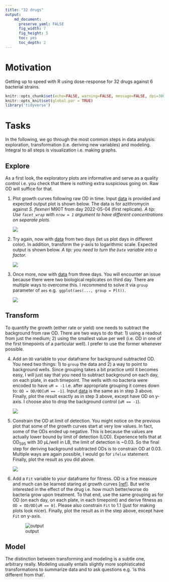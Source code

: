 ```yaml
---
title: "32 drugs"
output: 
    md_document:
      preserve_yaml: FALSE
      fig_width: 7
      fig_height: 5
      toc: yes
      toc_depth: 2
---
```


# Motivation

Getting up to speed with R using dose-response for 32 drugs against 6
bacterial strains.


```r
knitr::opts_chunk$set(echo=FALSE, warning=FALSE, message=FALSE, dpi=300)
knitr::opts_knit$set(global.par = TRUE)
library('tidyverse')
```


# Tasks

In the following, we go through the most common steps in data analysis:
exploration, transformation (i.e. deriving new variables) and modeling.
Integral to all steps is visualization i.e. making graphs. 

## Explore

As a first look, the exploratory plots are informative and serve as a quality
control i.e. you check that there is nothing extra suspicious going on. Raw OD will suffice for that.

1. Plot growth curves following raw OD in time. Input
   [data](doc/tasks/01_dat.csv) is provided and expected output plot is shown below. The data is for azithromycin against _S. flexneri_ M90T
   from day 2022-05-04 (first replicate). _A tip: Use `facet_wrap` with `nrow = 1` argument to have different concentrations on separate plots._

   ![](doc/tasks/01_out.png)

2. Try again, now with [data](doc/tasks/02_dat.csv) from two days (let us plot
   days in different color). In addition, transform the y-axis to logarithmic
   scale. Expected output is shown below. _A tip: you need to turn
   the `Date` variable into a factor._

   ![](doc/tasks/02_out.png)

3. Once more, now with [data](doc/tasks/03_dat.csv) from three days. You will
   encounter an issue because there were two biological replicates on third
   day. There are multiple ways to overcome this. I recommend to
   solve it via `group` parameter of `aes` e.g. 
   `ggplot(aes(..., group = Plt))`.

   ![](doc/tasks/03_out.png)

## Transform

To quantify the growth (either rate or yield) one needs to subtract the
background from raw OD. There are two ways to do that: 1) using a readout from
just the medium; 2) using the smallest value per well (i.e. OD in one of the
first timepoints of a particular well). I prefer to use the former whenever
possible.

4. Add an `OD` variable to your dataframe for background subtracted OD. You
   need two things: 1) to `group` the data and 2) a way to point to background
   wells. Since grouping takes a bit practice until it becomes easy, I will
   just say that you need to subtract background on each day, on each plate,
   in each timepoint. The wells with no bacteria were encoded to have `uM = -1` i.e. after appropriate grouping it comes down to: `OD = OD/OD[uM == -1]`. Input [data](doc/tasks/03_dat.csv) is the same as in step 3 above.
   Finally, plot the result exactly as in step 3 above, except have OD on y-axis. I choose also to drop the background control (`uM == -1`).

   ![](doc/tasks/04_out.png)

5. Constrain the OD at limit of detection. You might notice on the
   previous plot that some of the growth curves start at very low values. In
   fact, some of the ODs ended up negative. This is because the values are
   actually lower bound by limit of detection (LOD). Experience tells that at
   OD~595~ with 30 µL/well in LB, the limit of detection is ~0.03. So the
   final step for deriving background subtracted ODs is to constrain OD at
   0.03. Multiple ways are again possible, I would go for `ifelse` statement.
   Finally, plot the result as you did above.

   ![](doc/tasks/05_out.png)

6. Add a `Fit` variable to your dataframe for fitness. OD is a fine measure and much can be learned staring at growth curves [[ref](https://www.annualreviews.org/doi/abs/10.1146/annurev.mi.03.100149.002103)].
   But we're interested in the effect of the drug i.e. how much
   better/worse do bacteria grow upon treatment. To that end, use the same
   grouping as for OD (on each day, on each plate, in each timepoint) and
   derive fitness as `OD = OD/OD[uM == 0]`. Please also  constrain `Fit` to
   1.1 (just for making plots look nicer). Finally, plot the result as in the
   step above, except have `Fit` on y-axis.

   ![output](doc/tasks/06_out.png) 


## Model

The distinction between transforming and modeling is a subtle one, arbitrary
really. Modeling usually entails slightly more sophisticated transformations
to summarize data and to ask questions e.g. 'is this different from that'.
